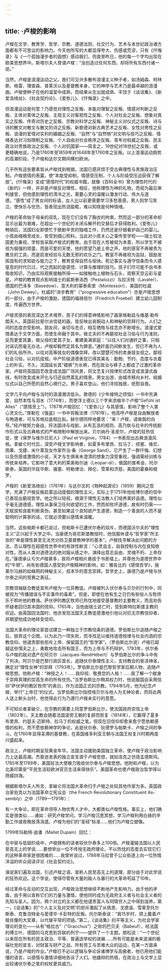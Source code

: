 ```yaml
---
---
---
```

title: ·卢梭的影响
---




卢梭在文学、教育学、哲学、宗教、道德法则、社交行为、艺术与本世纪政治诸方面都有不可思议的影响力。今天他所写的大都显得夸大、伤感或荒谬，只有《忏悔录》与《一个孤独漫步者的遐想》感动我们，但直至昨日，他的每一个字均出现在欧美思想界中。斯塔尔夫人曾谓卢梭：“没创造过任何东西，却将所有东西付诸一炬。”

当然，卢梭是浪漫运动之父。我们可见许多散布浪漫主义种子者，如汤姆森、柯林斯、格雷、理查森、普莱沃以及基督教本身，它的神学与艺术乃是最卓越的浪漫曲。卢梭使种子在他的温室中成熟，而结果从生出就成熟、丰饶于《谈话集》、《新爱洛绮丝》、《社会契约论》、《爱弥儿》、《忏悔录》之中。

但浪漫运动是何意？乃感觉对理性之反叛、本能对理智之反叛、情感对判断之反叛、主体对客体之反叛、主观主义对客观性之反叛、个人对社会之反叛、想象对真实之反叛、传奇对历史之反叛、宗教对科学之反叛、神秘主义对仪式之反叛、诗与诗的散文对散文与散文的诗之反叛、新歌德对新古典艺术之反叛、女性对男性之反叛、浪漫的爱情对实利的婚姻之反叛、“自然”与“自然物”对文明与技巧之反叛、情绪表达对习俗限制之反叛、个人自由对社会秩序之反叛、青年对权威之反叛、民主政治对贵族政治之反叛、个人对抗国家——简言之，19世纪对18世纪之反叛，或更精确地说，乃是1760年至1859年对1648年至1760年之反叛。以上浪漫运动趋势的高潮阶段，于卢梭和达尔文期间横扫欧洲。

几乎所有这些要素皆从卢梭找到根据。法国已感厌烦于受古典理性与贵族政治压制。卢梭感情的表露，使“本能受抑制，情感受压制，个人与阶级受压迫获得了解放”。《忏悔录》变成“感情时代”的权威书籍，就像《百科全书》曾为理性时代的《新约》一样，并非是卢梭反对理性，相反，他称理性为神的礼物，而视为最后审判接受，但他感到理性的清冷之光，需要心灵的温暖以激发行动、伟大与道德。“感性”成了男女间的标语，女人比以前更需要学习多愁善感，男人则学习哭泣，使快乐与忧伤，皆表现出热泪盈眶，难以知晓是何种情绪。

卢梭的革命始于母亲的双乳，现在它们没有了胸衣的拘束。然而这一部分的革命却显示出最为艰难，在超出一个世纪的关闭与解开的交替后才获得胜利。《爱弥儿》畅销后，法国妇女即使忙于歌剧辛苦的独唱工作，仍然还是仔细看护自己的婴儿。小孩由襁褓至成长，皆受到细心照料。当此对小孩关心之事传至学校——瑞士较法国更为重视，学校皆采取卢梭式的教育。由于现在人性被视为本善，所以学生不被视为倔强的顽童，而是可爱的天使，他的愿望乃是上帝之声。他的感官不再被责为撒旦的工具，而是启发经验与无数无邪的欢乐之门。教室不再被视为监狱，鼓励发挥固有的求知欲与能力之下，教育变得自然与愉快。死记事实与遵守信条而令人感窒息的时代已过，代之而起的是感觉、计算与推理的技巧。孩子们尽可能不由书本吸收知识，乃由实际观察接触所得——如接触地上植物与石头，观察天空云彩与星星。卢梭的教育观点影响瑞士的裴斯泰洛西（Pestalozzi）与拉沃特（Lavater）、德国的巴泽多（Basedow）、意大利的蒙泰索里（Montessori）、美国的杜威（John Dewey）。杜威的“进步教育”（“progressive education”）亦是卢梭思想的一部分。由于卢梭的激励，德国的福禄倍尔（Friedrich Froebel）建立幼儿园制度，传遍西方世界。

卢梭灵感的表现深达艺术境界，孩子们的得意神情影响了画家格勒兹与维基·勒布朗夫人。英国前拉斐尔派信徒的画，皆反映出哀婉动人和神秘的崇拜行为。人们之间的态度亦受影响，朋友间，亲切与忠贞，相互牺牲与挂念亦不断增长。浪漫式爱情表达于文学方面，而使生命融于其中。做丈夫的不再藐视社会习俗与行为准则，反而更爱其妻，做父母的爱其子女，重建美满家庭：“以往人们对通奸之事，只相对讽讥而毫无办法，卢梭却毅然定其名为罪恶。”通奸虽仍间断发生，但已不再为人们的礼俗所许。以往对高等妓女的偶像崇拜，改以楚楚可怜的卖身妓女视之。鄙视社会习俗，以对抗成规。中产阶级道德表现已得其美名：勤勉、节约、态度与衣着上的朴实。不久，法国延长其“裙裤”为长裤，而在政治与裤子上都成了过激的革命家。卢梭将英国园艺改变成法国广场风景，将文艺复兴规律形式改变成浪漫式曲线，有时改变成未开化与归还自然紊乱的情景。男女出游，由城市移向乡村，结婚仪式以自己所愿的自然心境行之。男子喜欢登山，他们寻找独居，抚慰自我。

文学几乎向卢梭与当时的浪漫潮流低头。歌德的《少年维特之烦恼》一书中充满爱、自然本性与泪水（1774年），而使浮士德以三个字来浓缩半个卢梭“Gefühl ist Alles”（“感情至上”）。1787年卢梭回忆：“《爱弥儿》与其感情，影响了整个人类心灵文化。”席勒在《强盗》一书中背叛法律（1781年）。他高呼卢梭是自由解放者与殉道者，可与苏格拉底相比拟。赫尔德同样地要求：“来！卢梭，请做我的向导。”经卢梭努力奋战，将法国诗与戏剧，从布瓦洛的规则、高乃依与拉辛的传统剧作形式以及古典格式的严格限制中解放出来。贝尔纳丹·圣皮尔，卢梭的狂热信徒，使《保罗与维尔日尼人》（Paul et Virginie，1784）一书表现出古典浪漫风格。拿破仑时代后，深受卢梭文学影响者，如夏多布里昂、拉马丁、缪塞、维尼、雨果、戈捷、米什莱及女作家乔治·桑（George Sand）。它产生了一群忏悔、幻想以及伤感或激情的小说，天才与生俱来未澄清的想象力深受重视，强调需经训练与传统来培养。它影响了意大利的莱奥帕尔迪（Leopar-di），俄国的普希金、托尔斯泰，英国的华兹华斯、骚塞、柯勒律治、拜伦、雪莱和济慈，美国的霍桑和梭罗。

卢梭的《新爱洛绮丝》（1761年）与达尔文的《物种起源论》（1859）期间之哲学，充满了卢梭反叛启蒙运动提倡的理性主义。实际上于1751年他给博尔德的信中已表现出藐视哲学。他之所以轻视，根源于理性无法教人们培养美好品德。理性似乎毫无道德感，理性从事保卫任何欲望的工作，然而却败坏道德，故有时仍需——天赋良知良能判断真伪，甚至如果这个良知欲产生道德，制造一个善良的人而不是聪明的计算家的话，它就必须要以感情来温暖。

当然，这些帕斯卡都已说过，但帕斯卡已遭伏尔泰的驳斥，而德国沃尔夫的“理性主义”正兴起于大学之中。当康德为哥尼斯堡教授时，他信服休谟与“哲学家”所主张的“单是理性甚至无法充分防卫基督教神学的基本”。卢梭找寻解决此问题的方法，否认理性在超感性世界中的有效性断言：“心灵自主，自我控制与内在良知绝对性，而从人类对道德法的绝对服从感之中，演绎出意志自由、灵魂不朽、上帝存在。”康德承认亏欠卢梭甚多，故将卢梭相片悬挂于书房墙上，并尊他为道德世界中的“牛顿”。尚有些德国人感受到卢梭精神的影响，如：雅各比的《感情哲学》，施莱尔马赫的如蛛网的神秘主义，叔本华的意志崇拜。哲学史上，康德乃是卢梭与伏尔泰之间的竞赛之表征。

宗教领袖联合教徒宣布卢梭为一位异教徒。卢梭被列入伏尔泰与贝尔的行列中，同被视为“传播错误与不实事件的毒素”。但是，即使在他有生之日仍有些俗人与牧师乐于聆听他的教诲。萨伏伊的教区牧师已热忱地接受基督教的主要教义，而且劝告怀疑者回归其本国的信仰。1765年，当他由瑞士逃亡时，受到斯特拉斯堡主教的欢迎。由英国回法国时，他亦发现法国天主教徒感激地引他以对抗无宗教信仰者，并期望他成功地转变信仰。

法国大革命的理论家尝试建立一种独立于宗教信条的道德。罗伯斯比尔追随卢梭之后，放弃这个企图，以为此乃一项失败，而寻找足以维持道德规律与社会内涵的宗教信仰。他谴责那些拒斥上帝、保留国王的“哲学家”。（罗伯斯比尔说）卢梭已超越这些懦夫之上，勇敢地攻击所有国王，而为上帝与不朽辩护。1793年，伏尔泰与卢梭的敌对遗产在阿贝尔（Jacques-RenéHébert）与罗伯斯比尔的争斗中有了判决。阿贝尔是巴黎行政区首长，追随伏尔泰理性主义，支持教会的亵渎神圣，确定对“理性女神”的崇拜（1793年）。罗伯斯比尔是巴黎哲学家后期人物，追随卢梭思想。他称卢梭：“神授之人！……我仰视、敬畏您的人格！……我了解一个献身于崇拜真理的崇高生命的所有忧伤。”当罗伯斯比尔稍具权力时，他说服国会采用信仰“萨伏伊的教区牧师”的表白，作为法国正式的宗教。1794年5月，他为纪念卢梭，举行“上帝日”的仪式。当罗伯斯比尔指控埃贝尔与他人为无神论者，而将此两人送上断头台时，他觉得此行为乃遵行卢梭未实行的意愿。

不可知论者拿破仑，在宗教的需要上同意罗伯斯比尔，使法国政府崇信上帝（1802年）。天主教会随着法国波旁王朝的复辟而恢复（1814年），它赢得了夏多布里昂、约瑟夫·迈斯特、拉马丁的权威之笔。但现在旧信仰却愈来愈宁愿依赖感情的权利，而不愿依赖神学的争论，此是伏尔泰、狄德罗与帕斯卡、卢梭之间的争斗。在1760年显得呆滞的基督教，在英国维多利亚王朝与法国王权复兴时期再度兴盛起来。

政治上，卢梭时期呈现黄金年华。法国主动援助美国独立革命，使卢梭于政治影响力上达最高潮。杰斐逊发表的独立宣言源于卢梭思想，就如洛克之仿效孟德斯鸠。1785年至1789年，美国驻法大使极力吸收伏尔泰与卢梭思想。他附和卢梭，以为北美印第安“平民生活较欧洲官员生活来得快乐”。美国革命也使卢梭政治哲学得以扬威四海。

根据斯塔尔夫人所言，拿破仑将法国大革命归于卢梭之处较其他作家为多。英国政治家伯克以为法国革命立宪议会（the French Revolutionary Constituent As-sembly）之中（1789—1791年）：

有一大争论，即在革命领导人物优秀人才中，大都类似卢梭性格。事实上，他们确实是很类似……诸如：研究卢梭学问，学习卢梭沉思冥想，学习卢梭利用白昼的辛勤工作或夜晚放荡消遣。卢梭为他们的“圣经”标准……他们为卢梭立塑像。



1799年玛勒特·迪潘（Mallet Dupain）回忆：

在中层与低层阶级中，卢梭拥有的读者较伏尔泰多上100倍。卢梭灌输法国以人民至高无上的学说……要想举出一位不传授无政府理论，不以热忱的态度去实现它们的这种革命家是很困难的……我曾听说过，1788年马拉曾于公众街道上向一位热情洋溢的听众阅读评论《社会契约论》。



演说家们遍及法国，引述卢梭之语，宣称人民至高无上的道理，部分由于对此学说的狂热欢迎。这个学说，使得尽管有大量的敌人与暴行的大革命苟延了10年。

经过革命与反动的交互出现，卢梭政治思想继续不断地产生影响力。由于他的矛盾，由于用以宣称它们的力量与激情，使他同时成为无政府主义者与社会主义者的先知与圣人。因为，两个对立的主义都在他谴责富人与同情穷人之中得到滋养。第一，《谈话集》的“个人主义及对文明”的拒斥激起了从佩恩、戈德温、雪莱至托尔斯泰、克鲁泡特金与爱德华·卡彭特的反叛。托尔斯泰说：“我15岁时，颈上戴着卢梭肖像的大奖章，以代替平常的项链。”第二，《谈话集》的平等主义，为社会学家理论的变化——从有“格拉古”（“Gracchus”）之称的巴贝夫（Babeuf），经法国的傅立叶、德国的马克思到苏联的列宁——提供了一个主题。朗松说：“一个世纪以来现在所有的民主政治、平等、普遍选举权的进展……所有可能是未来波澜的极端社党的宣言，对财富与财产之战，所有劳工与苦难大众的运动，在某一方面来说，乃是卢梭的作业。”卢梭已不必以逻辑与争论诉诸博学与高傲者，他已用他们能懂的语言，以感情与激情详细地告诉了人们。他雄辩的热情，在政治上与文学上显出较诸伏尔泰之笔的权杖更具威力。